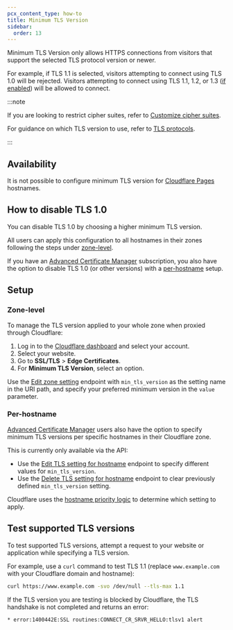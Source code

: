 ```yaml
---
pcx_content_type: how-to
title: Minimum TLS Version
sidebar:
  order: 13
---
```



Minimum TLS Version only allows HTTPS connections from visitors that support the selected TLS protocol version or newer.

For example, if TLS 1.1 is selected, visitors attempting to connect using TLS 1.0 will be rejected. Visitors attempting to connect using TLS 1.1, 1.2, or 1.3 ([if enabled](/ssl/edge-certificates/additional-options/tls-13/)) will be allowed to connect.

:::note

If you are looking to restrict cipher suites, refer to [Customize cipher suites](/ssl/edge-certificates/additional-options/cipher-suites/customize-cipher-suites/).

For guidance on which TLS version to use, refer to [TLS protocols](/ssl/reference/protocols/).

:::

## Availability

<FeatureTable id="ssl.minimum_tls" />

It is not possible to configure minimum TLS version for [Cloudflare Pages](/pages/) hostnames.

## How to disable TLS 1.0

You can disable TLS 1.0 by choosing a higher minimum TLS version.

All users can apply this configuration to all hostnames in their zones following the steps under [zone-level](#zone-level).

If you have an [Advanced Certificate Manager](/ssl/edge-certificates/advanced-certificate-manager//#advanced-certificate-manager) subscription, you also have the option to disable TLS 1.0 (or other versions) with a [per-hostname](#per-hostname) setup.

## Setup

### Zone-level

To manage the TLS version applied to your whole zone when proxied through Cloudflare:

<Tabs syncKey="dashPlusAPI"> <TabItem label="Dashboard">

1. Log in to the [Cloudflare dashboard](https://dash.cloudflare.com) and select your account.
2. Select your website.
3. Go to **SSL/TLS** > **Edge Certificates**.
4. For **Minimum TLS Version**, select an option.

</TabItem> <TabItem label="API">

Use the [Edit zone setting](/api/operations/zone-settings-edit-single-setting) endpoint with `min_tls_version` as the setting name in the URI path, and specify your preferred minimum version in the `value` parameter.

</TabItem> </Tabs>

### Per-hostname

[Advanced Certificate Manager](/ssl/edge-certificates/advanced-certificate-manager/) users also have the option to specify minimum TLS versions per specific hostnames in their Cloudflare zone.

This is currently only available via the API:

- Use the [Edit TLS setting for hostname](/api/operations/per-hostname-tls-settings-put) endpoint to specify different values for `min_tls_version`.
- Use the [Delete TLS setting for hostname](/api/operations/per-hostname-tls-settings-delete) endpoint to clear previously defined `min_tls_version` setting.

Cloudflare uses the [hostname priority logic](/ssl/reference/certificate-and-hostname-priority/) to determine which setting to apply.

## Test supported TLS versions

To test supported TLS versions, attempt a request to your website or application while specifying a TLS version.

For example, use a `curl` command to test TLS 1.1 (replace `www.example.com` with your Cloudflare domain and hostname):

```sh
curl https://www.example.com -svo /dev/null --tls-max 1.1
```

If the TLS version you are testing is blocked by Cloudflare, the TLS handshake is not completed and returns an error:

`* error:1400442E:SSL routines:CONNECT_CR_SRVR_HELLO:tlsv1 alert`
